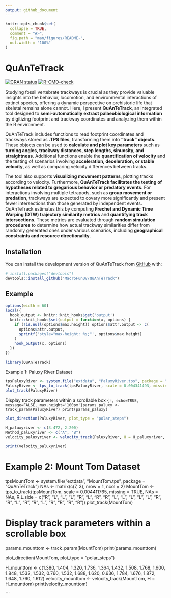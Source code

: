 ```yaml
---
output: github_document
---
```


<!-- README.md is generated from README.Rmd. Please edit that file -->

```r
knitr::opts_chunk$set(
  collapse = TRUE,
  comment = "#>",
  fig.path = "man/figures/README-",
  out.width = "100%"
)
```

# QuAnTeTrack

<!-- badges: start -->

[![CRAN status](https://www.r-pkg.org/badges/version/QuAnTeTrack)](https://CRAN.R-project.org/package=QuAnTeTrack)
[![R-CMD-check](https://github.com/MacroFunUV/QuAnTeTrack/actions/workflows/R-CMD-check.yaml/badge.svg)](https://github.com/MacroFunUV/QuAnTeTrack/actions/workflows/R-CMD-check.yaml)
<!-- badges: end -->

Studying fossil vertebrate trackways is crucial as they provide valuable insights into the behavior, locomotion, and environmental interactions of extinct species, offering a dynamic perspective on prehistoric life that skeletal remains alone cannot. Here, I present **QuAnTeTrack**, an integrated tool designed to **semi-automatically extract palaeobiological information** by digitizing footprint and trackway coordinates and analyzing them within the R environment. 

QuAnTeTrack includes functions to read footprint coordinates and trackways stored as **.TPS files**, transforming them into **"track" objects**. These objects can be used to **calculate and plot key parameters** such as **turning angles, trackway distances, step lengths, sinuosity, and straightness**. Additional functions enable the **quantification of velocity** and the testing of scenarios involving **acceleration, deceleration, or stable velocity**, as well as comparing velocity differences between tracks. 

The tool also supports **visualizing movement patterns**, plotting tracks according to velocity. Furthermore, **QuAnTeTrack facilitates the testing of hypotheses related to gregarious behavior or predatory events**. For interactions involving multiple tetrapods, such as **group movement or predation**, trackways are expected to covary more significantly and present fewer intersections than those generated by independent events. QuAnTeTrack estimates this by computing **Frechet and Dynamic Time Warping (DTW) trajectory similarity metrics** and **quantifying track intersections**. These metrics are evaluated through **random simulation procedures** to determine how actual trackway similarities differ from randomly generated ones under various scenarios, including **geographical constraints and resource directionality**.

## Installation

You can install the development version of QuAnTeTrack from [GitHub](https://github.com/) with:

``` r
# install.packages("devtools")
devtools::install_github("MacroFunUV/QuAnTeTrack")
```

## Example

```r
options(width = 60)
local({
  hook_output <- knitr::knit_hooks$get('output')
  knitr::knit_hooks$set(output = function(x, options) {
    if (!is.null(options$max.height)) options$attr.output <- c(
      options$attr.output,
      sprintf('style="max-height: %s;"', options$max.height)
    )
    hook_output(x, options)
  })
})
```

```r
library(QuAnTeTrack)
```

Example 1: Paluxy River Dataset

```r
tpsPaluxyRiver <- system.file("extdata", "PaluxyRiver.tps", package = "QuAnTeTrack")
PaluxyRiver <- tps_to_track(tpsPaluxyRiver, scale = 0.004341493, missing = FALSE, NAs = NULL)
plot_track(PaluxyRiver)
```

Display track parameters within a scrollable box
```{r, echo=TRUE, message=FALSE, max.height='100px'}params_paluxy <- track_param(PaluxyRiver)
print(params_paluxy)
```

```r
plot_direction(PaluxyRiver, plot_type = "polar_steps")
```

```r
H_paluxyriver <- c(3.472, 2.200)
Method_paluxyriver <- c("A", "B")
velocity_paluxyriver <- velocity_track(PaluxyRiver, H = H_paluxyriver, method = Method_paluxyriver)
```

```r
print(velocity_paluxyriver)
```








# Example 2: Mount Tom Dataset

tpsMountTom <- system.file("extdata", "MountTom.tps", package = "QuAnTeTrack")
NAs <- matrix(c(7, 3), nrow = 1, ncol = 2)
MountTom <- tps_to_track(tpsMountTom, scale = 0.004411765, missing = TRUE, NAs = NAs,
                         R.L.side = c("R", "L", "L", "L", "R", "L", "R", "R", "L", "L", 
                                      "L", "L", "L", "R", "R", "L", "R", "R", "L", "R", 
                                      "R", "R", "R"))
plot_track(MountTom)

# Display track parameters within a scrollable box
params_mounttom <- track_param(MountTom)
print(params_mounttom)

plot_direction(MountTom, plot_type = "polar_steps")

H_mounttom <- c(1.380, 1.404, 1.320, 1.736, 1.364, 1.432, 1.508, 1.768, 1.600, 1.848, 
                1.532, 1.532, 0.760, 1.532, 1.688, 1.620, 0.636, 1.784, 1.676, 1.872, 
                1.648, 1.760, 1.612)
velocity_mounttom <- velocity_track(MountTom, H = H_mounttom)
print(velocity_mounttom)

```


